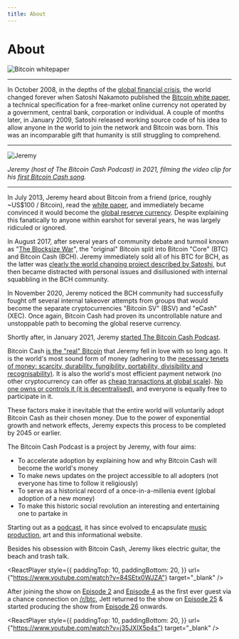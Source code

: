 ```yaml
---
title: About
---
```



# About

<img src={whitepaperUrl} alt="Bitcoin whitepaper" />

<hr />

In October 2008, in the depths of the [global financial crisis](https://en.wikipedia.org/wiki/Financial_crisis_of_2007%E2%80%932008), the world changed forever when Satoshi Nakamoto published the [Bitcoin white paper](/bitcoin.pdf), a technical specification for a free-market online currency not operated by a government, central bank, corporation or individual. A couple of months later, in January 2009, Satoshi released working source code of his idea to allow anyone in the world to join the network and Bitcoin was born. This was an incomparable gift that humanity is still struggling to comprehend.

<hr />

<img src={jeremyUrl} alt="Jeremy" />

_Jeremy (host of The Bitcoin Cash Podcast) in 2021, filming the video clip for his [first Bitcoin Cash song](https://www.youtube.com/watch?v=qxsRnsDzz4A)._

<hr />

In July 2013, Jeremy heard about Bitcoin from a friend (price, roughly ~US$100 / Bitcoin), read the [white paper](/bitcoin.pdf), and immediately became convinced it would become the [global reserve currency](/faqs/Global-Reserve-Currency/what-do-you-mean-global-reserve-currency). Despite explaining this fanatically to anyone within earshot for several years, he was largely ridiculed or ignored.

In August 2017, after several years of community debate and turmoil known as "[The Blocksize War](/start#episode-8-of-10-bitcoin-cash)", the "original" Bitcoin split into Bitcoin "Core" (BTC) and Bitcoin Cash (BCH). Jeremy immediately sold all of his BTC for BCH, as the latter was [clearly the world changing project described by Satoshi](/faqs/BCH-vs-BTC/is-bch-the-real-bitcoin), but then became distracted with personal issues and disillusioned with internal squabbling in the BCH community.

In November 2020, Jeremy noticed the BCH community had successfully fought off several internal takeover attempts from groups that would become the separate cryptocurrencies "Bitcoin SV" (BSV) and "eCash" (XEC). Once again, Bitcoin Cash had proven its uncontrollable nature and unstoppable path to becoming the global reserve currency.

Shortly after, in January 2021, Jeremy [started The Bitcoin Cash Podcast](/docs/1).

Bitcoin Cash [is the "real" Bitcoin](/faqs/BCH-vs-BTC/is-bch-the-real-bitcoin) that Jeremy fell in love with so long ago. It is the world's most sound form of money (adhering to the [necessary tenets of money: scarcity, durability, fungibility, portability, divisibility and recognisability)](/start#episode-1-of-10-money). It is also the world's most efficient payment network (no other cryptocurrency can offer as [cheap transactions at global scale](/faqs/Global-Reserve-Currency/can-BCH-technically-scale-to-global-reserve-currency)). [No one owns or controls it (it is decentralised)](/faqs/BCH/how-does-BCH-governance-work), and everyone is equally free to participate in it.

These factors make it inevitable that the entire world will voluntarily adopt Bitcoin Cash as their chosen money. Due to the power of exponential growth and network effects, Jeremy expects this process to be completed by 2045 or earlier.

The Bitcoin Cash Podcast is a project by Jeremy, with four aims:

- To accelerate adoption by explaining how and why Bitcoin Cash will become the world's money
- To make news updates on the project accessible to all adopters (not everyone has time to follow it religiously)
- To serve as a historical record of a once-in-a-millenia event (global adoption of a new money)
- To make this historic social revolution an interesting and entertaining one to partake in

Starting out as a [podcast](/docs/welcome), it has since evolved to encapsulate [music production](/music), art and this informational website.

Besides his obsession with Bitcoin Cash, Jeremy likes electric guitar, the beach and trash talk.

<ReactPlayer
  style={{
    paddingTop: 10,
    paddingBottom: 20,
  }}
  url={"https://www.youtube.com/watch?v=84SEtx0WJZA"}
  target="_blank"
/>

After joining the show on [Episode 2](/docs/2) and [Episode 4](/docs/4) as the first ever guest via a chance connection on [/r/btc](/faqs/Other/what-happened-with-rbtc), Jett returned to the show on [Episode 25](/docs/25) & started producing the show from [Episode 26](/docs/26) onwards.

<ReactPlayer
  style={{
    paddingTop: 10,
    paddingBottom: 20,
  }}
  url={"https://www.youtube.com/watch?v=j35JXIX5p4s"}
  target="_blank"
/>
